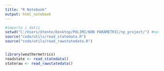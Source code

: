 ```yaml
---
title: "R Notebook"
output: html_notebook
---
```



```r
#importo i datiì
setwd("C:/Users/Utente/Desktop/POLIMI/NON PARAMETRIC/np_project/") #notebook fanno skifo
source("code/utils/read_statedata.R")
source("code/utils/read_rawstatedata.R")


library(weathermetrics)
readstate <- read_statedata()
stateraw <- read_rawstatedata()
```
